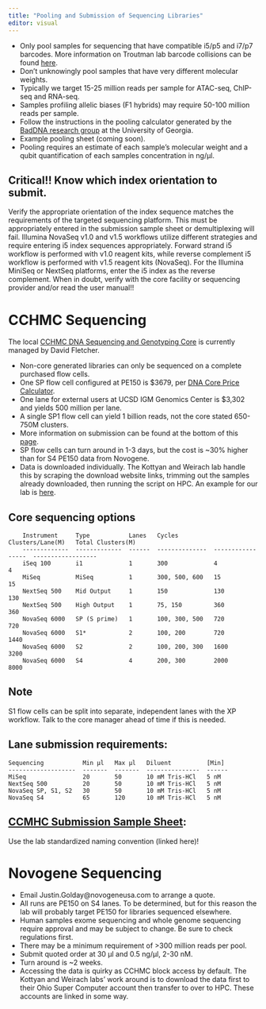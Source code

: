 ```yaml
---
title: "Pooling and Submission of Sequencing Libraries"
editor: visual
---
```


-   Only pool samples for sequencing that have compatible i5/p5 and i7/p7 barcodes. More information on Troutman lab barcode collisions can be found [here](https://github.com/ty-troutman/labSequencingBarcodes).
-   Don't unknowingly pool samples that have very different molecular weights.
-   Typically we target 15-25 million reads per sample for ATAC-seq, ChIP-seq and RNA-seq.
-   Samples profiling allelic biases (F1 hybrids) may require 50-100 million reads per sample.
-   Follow the instructions in the pooling calculator generated by the [BadDNA research group](https://baddna.uga.edu/tools-library_pooling_calculator.html) at the University of Georgia.
-   Example pooling sheet (coming soon).
-   Pooling requires an estimate of each sample's molecular weight and a qubit quantification of each samples concentration in ng/µl.

::: {.callout-important collapse="false"}
## Critical!! Know which index orientation to submit.

Verify the appropriate orientation of the index sequence matches the requirements of the targeted sequencing platform. This must be appropriately entered in the submission sample sheet or demultiplexing will fail. Illumina NovaSeq v1.0 and v1.5 workflows utilize different strategies and require entering i5 index sequences appropriately. Forward strand i5 workflow is performed with v1.0 reagent kits, while reverse complement i5 workflow is performed with v1.5 reagent kits (NovaSeq). For the Illumina MiniSeq or NextSeq platforms, enter the i5 index as the reverse complement. When in doubt, verify with the core facility or sequencing provider and/or read the user manual!!
:::

# CCHMC Sequencing

The local [CCHMC DNA Sequencing and Genotyping Core](https://centerlink.cchmc.org/research/research---tabs/dna-sequencing-core) is currently managed by David Fletcher.

-   Non-core generated libraries can only be sequenced on a complete purchased flow cells.
-   One SP flow cell configured at PE150 is \$3679, per [DNA Core Price Calculator](https://centerlink.cchmc.org/research/research---tabs/dna-sequencing-core/price-calculator).
-   One lane for external users at UCSD IGM Genomics Center is \$3,302 and yields 500 million per lane.
-   A single SP1 flow cell can yield 1 billion reads, not the core stated 650-750M clusters.
-   More information on submission can be found at the bottom of this [page](https://dna.cchmc.org/www/nextgen_main.php).
-   SP flow cells can turn around in 1-3 days, but the cost is \~30% higher than for S4 PE150 data from Novogene.
-   Data is downloaded individually. The Kottyan and Weirach lab handle this by scraping the download website links, trimming out the samples already downloaded, then running the script on HPC. An example for our lab is [here](NGS_Scraper_KevinErnst.qmd).

## Core sequencing options

        Instrument     Type           Lanes   Cycles          Clusters/Lane(M)   Total Clusters(M) 
        -------------  -------------  ------  --------------  -----------------  ------------------
        iSeq 100       i1             1       300             4                  4                 
        MiSeq          MiSeq          1       300, 500, 600   15                 15                
        NextSeq 500    Mid Output     1       150             130                130               
        NextSeq 500    High Output    1       75, 150         360                360               
        NovaSeq 6000   SP (S prime)   1       100, 300, 500   720                720               
        NovaSeq 6000   S1*            2       100, 200        720                1440              
        NovaSeq 6000   S2             2       100, 200, 300   1600               3200              
        NovaSeq 6000   S4             4       200, 300        2000               8000   

::: callout-note
# Note

S1 flow cells can be split into separate, independent lanes with the XP workflow. Talk to the core manager ahead of time if this is needed.
:::

## Lane submission requirements:

    Sequencing           Min µl   Max µl   Diluent          [Min] 
    -------------------  -------  -------  ---------------  ------
    MiSeq                20       50       10 mM Tris-HCl   5 nM  
    NextSeq 500          20       50       10 mM Tris-HCl   5 nM  
    NovaSeq SP, S1, S2   30       50       10 mM Tris-HCl   5 nM  
    NovaSeq S4           65       120      10 mM Tris-HCl   5 nM

## [CCMHC Submission Sample Sheet](https://docs.google.com/spreadsheets/d/1jsq9Pe1AbLTcPkmoBw3DCj2ewyRkCqlng8q2KOK_6iQ/edit?usp=sharing):

Use the lab standardized naming convention (linked here)!

# Novogene Sequencing

-   Email Justin.Golday\@novogeneusa.com to arrange a quote.
-   All runs are PE150 on S4 lanes. To be determined, but for this reason the lab will probably target PE150 for libraries sequenced elsewhere.
-   Human samples exome sequencing and whole genome sequencing require approval and may be subject to change. Be sure to check regulations first.
-   There may be a minimum requirement of \>300 million reads per pool.
-   Submit quoted order at 30 µl and 0.5 ng/µl, 2-30 nM.
-   Turn around is \~2 weeks.
-   Accessing the data is quirky as CCHMC block access by default. The Kottyan and Weirach labs' work around is to download the data first to their Ohio Super Computer account then transfer to over to HPC. These accounts are linked in some way.
